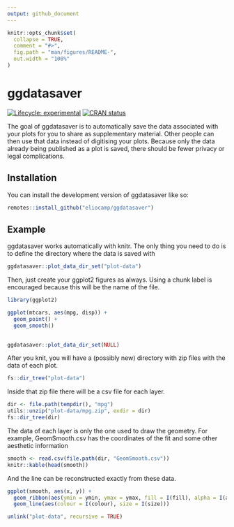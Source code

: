 ```yaml
---
output: github_document
---
```


<!-- README.md is generated from README.Rmd. Please edit that file -->

```r
knitr::opts_chunk$set(
  collapse = TRUE,
  comment = "#>",
  fig.path = "man/figures/README-",
  out.width = "100%"
)
```

# ggdatasaver

<!-- badges: start -->
[![Lifecycle: experimental](https://img.shields.io/badge/lifecycle-experimental-orange.svg)](https://lifecycle.r-lib.org/articles/stages.html#experimental)
[![CRAN status](https://www.r-pkg.org/badges/version/ggdatasaver)](https://CRAN.R-project.org/package=ggdatasaver)
<!-- badges: end -->

The goal of ggdatasaver is to automatically save the data associated with your plots for you to share as supplementary material. 
Other people can then use that data instead of digitising your plots. 
Because only the data already being published as a plot is saved, there should be fewer privacy or legal complications.

## Installation

You can install the development version of ggdatasaver like so:

``` r
remotes::install_github("eliocamp/ggdatasaver")
```

## Example

ggdatasaver works automatically with knitr. 
The only thing you need to do is to define the directory where the data is saved with

```r
ggdatasaver::plot_data_dir_set("plot-data")
```


Then, just create your ggplot2 figures as always. 
Using a chunk label is encouraged because this will be the name of the file. 

```r
library(ggplot2)

ggplot(mtcars, aes(mpg, disp)) +
  geom_point() +
  geom_smooth()
  
```
```r
ggdatasaver::plot_data_dir_set(NULL)
```

After you knit, you will have a (possibly new) directory with zip files with the data of each plot. 

```r
fs::dir_tree("plot-data")
```

Inside that zip file there will be a csv file for each layer. 

```r
dir <- file.path(tempdir(), "mpg")
utils::unzip("plot-data/mpg.zip", exdir = dir)
fs::dir_tree(dir)
```

The data of each layer is only the one used to draw the geometry. 
For example, GeomSmooth.csv has the coordinates of the fit and some other aesthetic information

```r
smooth <- read.csv(file.path(dir, "GeomSmooth.csv"))
knitr::kable(head(smooth))
```

And the line can be reconstructed exactly from these data. 

```r
ggplot(smooth, aes(x, y)) + 
  geom_ribbon(aes(ymin = ymin, ymax = ymax, fill = I(fill), alpha = I(alpha))) +
  geom_line(aes(colour = I(colour), size = I(size)))
```



```r
unlink("plot-data", recursive = TRUE)
```

